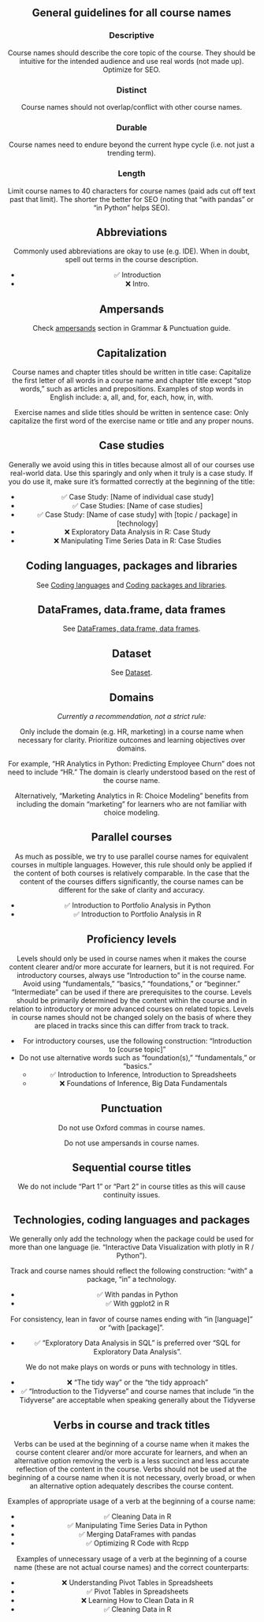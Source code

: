 

<Header
  pageTitle="Course Naming"
  overview="General guidelines on how to name a course."
/>

<Section>

## General guidelines for all course names

### Descriptive

Course names should describe the core topic of the course. They should be intuitive for the intended audience and use real words (not made up). Optimize for SEO.

### Distinct

Course names should not overlap/conflict with other course names.

### Durable

Course names need to endure beyond the current hype cycle (i.e. not just a trending term).

### Length

Limit course names to 40 characters for course names (paid ads cut off text past that limit). The shorter the better for SEO (noting that “with pandas” or “in Python” helps SEO).

</Section>

<Section>

## Abbreviations

Commonly used abbreviations are okay to use (e.g. IDE). When in doubt, spell out terms in the course description.

- ✅ Introduction
- ❌ Intro.

</Section>

<Section>

## Ampersands
Check [ampersands](/content/grammar#ampersands) section in Grammar &amp; Punctuation guide.

</Section>

<Section>

## Capitalization

Course names and chapter titles should be written in title case: Capitalize the first letter of all words in a course name and chapter title except “stop words,” such as articles and prepositions. Examples of stop words in English include: a, all, and, for, each, how, in, with.

Exercise names and slide titles should be written in sentence case: Only capitalize the first word of the exercise name or title and any proper nouns.

</Section>

<Section>

## Case studies

Generally we avoid using this in titles because almost all of our courses use real-world data. Use this sparingly and only when it truly is a case study. If you do use it, make sure it’s formatted correctly at the beginning of the title:

- ✅ Case Study: [Name of individual case study]
- ✅ Case Studies: [Name of case studies]
- ✅ Case Study: [Name of case study] with [topic / package] in [technology]
- ❌ Exploratory Data Analysis in R: Case Study
- ❌ Manipulating Time Series Data in R: Case Studies

</Section>

<Section>

## Coding languages, packages and libraries

See [Coding languages](/content/terminology#coding-languages) and [Coding packages and libraries](/content/terminology#coding-packages-and-libraries).

</Section>

<Section>

## DataFrames, data.frame, data frames

See [DataFrames, data.frame, data frames](/content/terminology#dataframes-dataframe-data-frames).

</Section>

<Section>

## Dataset

See [Dataset](/content/terminology#dataset).

</Section>

<Section>

## Domains

_Currently a recommendation, not a strict rule:_

Only include the domain (e.g. HR, marketing) in a course name when necessary for clarity. Prioritize outcomes and learning objectives over domains.

For example, “HR Analytics in Python: Predicting Employee Churn” does not need to include “HR.” The domain is clearly understood based on the rest of the course name.

Alternatively, “Marketing Analytics in R: Choice Modeling” benefits from including the domain “marketing” for learners who are not familiar with choice modeling.

</Section>

<Section>

## Parallel courses

As much as possible, we try to use parallel course names for equivalent courses in multiple languages. However, this rule should only be applied if the content of both courses is relatively comparable. In the case that the content of the courses differs significantly, the course names can be different for the sake of clarity and accuracy.

- ✅ Introduction to Portfolio Analysis in Python
- ✅ Introduction to Portfolio Analysis in R

</Section>

<Section>

## Proficiency levels

Levels should only be used in course names when it makes the course content clearer and/or more accurate for learners, but it is not required. For introductory courses, always use “Introduction to” in the course name. Avoid using “fundamentals,” “basics,” “foundations,” or “beginner.” “Intermediate” can be used if there are prerequisites to the course. Levels should be primarily determined by the content within the course and in relation to introductory or more advanced courses on related topics. Levels in course names should not be changed solely on the basis of where they are placed in tracks since this can differ from track to track.

- For introductory courses, use the following construction: “Introduction to [course topic]”
- Do not use alternative words such as “foundation(s),” “fundamentals,” or “basics.”
  - ✅ Introduction to Inference, Introduction to Spreadsheets
  - ❌ Foundations of Inference, Big Data Fundamentals

</Section>

<Section>

## Punctuation

Do not use Oxford commas in course names.

Do not use ampersands in course names.

</Section>

<Section>

## Sequential course titles

We do not include “Part 1” or “Part 2” in course titles as this will cause continuity issues.

</Section>

<Section>

## Technologies, coding languages and packages

We generally only add the technology when the package could be used for more than one language (ie. “Interactive Data Visualization with plotly in R / Python”).

Track and course names should reflect the following construction: “with” a package, “in” a technology.

- ✅ With pandas in Python
- ✅ With ggplot2 in R

For consistency, lean in favor of course names ending with “in [language]” or “with [package]”.
- ✅ “Exploratory Data Analysis in SQL” is preferred over “SQL for Exploratory Data Analysis”.

We do not make plays on words or puns with technology in titles.
- ❌ “The tidy way” or the “the tidy approach”
- ✅ “Introduction to the Tidyverse” and course names that include “in the Tidyverse” are acceptable when speaking generally about the Tidyverse

</Section>

<Section>

## Verbs in course and track titles

Verbs can be used at the beginning of a course name when it makes the course content clearer and/or more accurate for learners, and when an alternative option removing the verb is a less succinct and less accurate reflection of the content in the course. Verbs should not be used at the beginning of a course name when it is not necessary, overly broad, or when an alternative option adequately describes the course content.

Examples of appropriate usage of a verb at the beginning of a course name:

- ✅ Cleaning Data in R
- ✅ Manipulating Time Series Data in Python
- ✅ Merging DataFrames with pandas
- ✅ Optimizing R Code with Rcpp

Examples of unnecessary usage of a verb at the beginning of a course name (these are not actual course names) and the correct counterparts:

- ❌ Understanding Pivot Tables in Spreadsheets
- ✅ Pivot Tables in Spreadsheets
- ❌ Learning How to Clean Data in R
- ✅ Cleaning Data in R

</Section>
